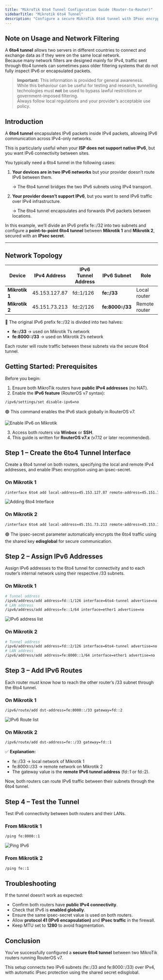 ```yaml
---
title: "MikroTik 6to4 Tunnel Configuration Guide (Router-to-Router)"
sidebarTitle: "Mikrotik 6to4 Tunnel"
description: "Configure a secure MikroTik 6to4 tunnel with IPsec encryption to enable IPv6 over IPv4. Step-by-step guide for reliable router-to-router connectivity."
---
```


## Note on Usage and Network Filtering

A **6to4 tunnel** allows two servers in different countries to connect and exchange data as if they were on the same local network.  
Because many network filters are designed mainly for IPv4, traffic sent through 6to4 tunnels can sometimes pass older filtering systems that do not fully inspect IPv6 or encapsulated packets.

> **Important:** This information is provided for general awareness.  
> While this behaviour can be useful for testing and research, tunnelling technologies must **not** be used to bypass lawful restrictions or government-imposed filtering.  
> Always follow local regulations and your provider’s acceptable use policy.

## **Introduction**

A **6to4 tunnel** encapsulates IPv6 packets inside IPv4 packets, allowing IPv6 communication across IPv4-only networks.

This is particularly useful when your **ISP does not support native IPv6**, but you want IPv6 connectivity between sites.

You typically need a 6to4 tunnel in the following cases:

1. **Your devices are in two IPv6 networks** but your provider doesn’t route IPv6 between them.

   → The 6to4 tunnel bridges the two IPv6 subnets using IPv4 transport.
2. **Your provider doesn’t support IPv6**, but you want to send IPv6 traffic over IPv4 infrastructure.

   → The 6to4 tunnel encapsulates and forwards IPv6 packets between locations.

In this example, we’ll divide an IPv6 prefix fe::/32 into two subnets and configure a **point-to-point 6to4 tunnel** between **Mikrotik 1** and **Mikrotik 2**, secured with an **IPsec secret**.

---

## **Network Topology**

| Device         | IPv4 Address  | IPv6 Tunnel Address | IPv6 Subnet      | Role          |
| -------------- | ------------- | ------------------- | ---------------- | ------------- |
| **Mikrotik 1** | 45.153.127.87 | fd::1/126           | **fe::/33**      | Local router  |
| **Mikrotik 2** | 45.151.73.213 | fd::2/126           | **fe:8000::/33** | Remote router |

📘 The original IPv6 prefix fe::/32 is divided into two halves:

- **fe::/33** → used on Mikrotik 1’s network
- **fe:8000::/33** → used on Mikrotik 2’s network

Each router will route traffic between these subnets via the secure 6to4 tunnel.

## **Getting Started: Prerequisites**

Before you begin:

1. Ensure both MikroTik routers have **public IPv4 addresses** (no NAT).
2. Enable the **IPv6 feature** (RouterOS v7 syntax):

```bash
/ipv6/settings/set disable-ipv6=no
```

🟢 This command enables the IPv6 stack globally in RouterOS v7.

![Enable IPv6 on Mikrotik](/assets/enable-ipv6.png)

3. Access both routers via **Winbox** or **SSH**.
4. This guide is written for **RouterOS v7.x** (v7.12 or later recommended).

## **Step 1 – Create the 6to4 Tunnel Interface**

Create a 6to4 tunnel on both routers, specifying the local and remote IPv4 addresses, and enable IPsec encryption using an ipsec-secret.

### **On Mikrotik 1**

```bash
/interface 6to4 add local-address=45.153.127.87 remote-address=45.151.73.213 mtu=1280 name=6to4-tunnel ipsec-secret=edisglobal
```

![Adding 6to4 Interface](/assets/add-interface-6to4.png)

### **On Mikrotik 2**

```bash
/interface 6to4 add local-address=45.151.73.213 remote-address=45.153.127.87 mtu=1280 name=6to4-tunnel ipsec-secret=edisglobal
```

🟢 The ipsec-secret parameter automatically encrypts the 6to4 traffic using the shared key **edisglobal** for secure communication.

## **Step 2 – Assign IPv6 Addresses**

Assign IPv6 addresses to the 6to4 tunnel for connectivity and to each router’s internal network using their respective /33 subnets.

### **On Mikrotik 1**

```bash
# Tunnel address
/ipv6/address/add address=fd::1/126 interface=6to4-tunnel advertise=no
# LAN address
/ipv6/address/add address=fe::1/64 interface=ether1 advertise=no
```

![IPv6 address list](/assets/IPv6-address-list.png)

### **On Mikrotik 2**

```bash
# Tunnel address
/ipv6/address/add address=fd::2/126 interface=6to4-tunnel advertise=no
# LAN address
/ipv6/address/add address=fe:8000::1/64 interface=ether1 advertise=no
```

## **Step 3 – Add IPv6 Routes**

Each router must know how to reach the other router’s /33 subnet through the 6to4 tunnel.

### **On Mikrotik 1**

```bash
/ipv6/route/add dst-address=fe:8000::/33 gateway=fd::2
```

![IPv6 Route list](/assets/IPv6-route-list.png)

### **On Mikrotik 2**

```bash
/ipv6/route/add dst-address=fe::/33 gateway=fd::1
```

✅ **Explanation:**

- fe::/33 → local network of Mikrotik 1
- fe:8000::/33 → remote network on Mikrotik 2
- The gateway value is the **remote IPv6 tunnel address** (fd::1 or fd::2).

Now, both routers can route IPv6 traffic between their subnets through the 6to4 tunnel.

## **Step 4 – Test the Tunnel**

Test IPv6 connectivity between both routers and their LANs.

### **From Mikrotik 1**

```bash
/ping fe:8000::1
```

![Ping IPv6](/assets/Ping-IPv6-address.png)

### **From Mikrotik 2**

```bash
/ping fe::1
```

## **Troubleshooting**

If the tunnel doesn’t work as expected:

- Confirm both routers have **public IPv4 connectivity**.
- Check that IPv6 is **enabled globally**.
- Ensure the same ipsec-secret value is used on both routers.
- Allow **protocol 41 (IPv6 encapsulation)** and **IPsec traffic** in the firewall.
- Keep MTU set to **1280** to avoid fragmentation.

## **Conclusion**

You’ve successfully configured a **secure 6to4 tunnel** between two MikroTik routers running RouterOS v7.

This setup connects two IPv6 subnets (fe::/33 and fe:8000::/33) over IPv4, with automatic IPsec protection using the shared secret edisglobal.